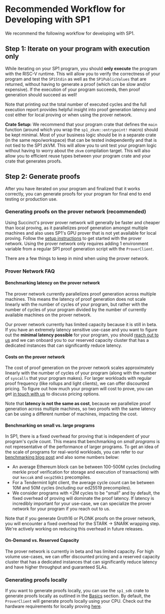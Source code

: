 
# Recommended Workflow for Developing with SP1

We recommend the following workflow for developing with SP1.

## Step 1: Iterate on your program with execution only

While iterating on your SP1 program, you should **only execute** the program with the RISC-V runtime. This will allow you to verify the correctness of your program and test the `SP1Stdin` as well as the `SP1PublicValues` that are returned, without having to generate a proof (which can be slow and/or expensive). If the execution of your program succeeds, then proof generation should succeed as well!

<Example />

Note that printing out the total number of executed cycles and the full execution report provides helpful insight into proof generation latency and cost either for local proving or when using the prover network.

**Crate Setup:** We recommend that your program crate that defines the `main` function (around which you wrap the `sp1_zkvm::entrypoint!` macro) should be kept minimal. Most of your business logic should be in a separate crate (in the same repo/workspace) that can be tested independently and that is not tied to the SP1 zkVM. This will allow you to unit test your program logic without having to worry about the `zkvm` compilation target. This will also allow you to efficient reuse types between your program crate and your crate that generates proofs.

## Step 2: Generate proofs

After you have iterated on your program and finalized that it works correctly, you can generate proofs for your program for final end to end testing or production use.

### Generating proofs on the prover network (recommended)

Using Succinct's prover prover network will generally be faster and cheaper than local proving, as it parallelizes proof generation amongst multiple machines and also uses SP1's GPU prover that is not yet available for local proving. Follow the [setup instructions](./prover-network.md) to get started with the prover network. Using the prover network only requires adding 1 environment variable from a regular SP1 proof generation script with the `ProverClient`.

There are a few things to keep in mind when using the prover network.

### Prover Network FAQ

#### Benchmarking latency on the prover network

The prover network currently parallelizes proof generation across multiple machines. This means the latency of proof generation does not scale linearly with the number of cycles of your program, but rather with the number of cycles of your program divided by the number of currently available machines on the prover network.

Our prover network currently has limited capacity because it is still in beta. If you have an extremely latency sensitive use-case and you want to figure out the **minimal latency possible** for your program, you should [reach out to us](https://partner.succinct.xyz/) and we can onboard you to our reserved capacity cluster that has a dedicated instances that can significantly reduce latency.

#### Costs on the prover network

The cost of proof generation on the prover network scales approximately linearly with the number of cycles of your program (along with the number of `syscalls` that your program makes). For larger workloads with regular proof frequency (like rollups and light clients), we can offer discounted pricing. To figure out how much your program will cost to prove, you can get [in touch with us](https://partner.succinct.xyz/) to discuss pricing options.

Note that **latency is not the same as cost**, because we parallelize proof generation across multiple machines, so two proofs with the same latency can be using a different number of machines, impacting the cost.

#### Benchmarking on small vs. large programs

In SP1, there is a fixed overhead for proving that is independent of your program's cycle count. This means that benchmarking on _small programs_ is not representative of the performance of larger programs. To get an idea of the scale of programs for real-world workloads, you can refer to our [benchmarking blog post](https://blog.succinct.xyz/sp1-production-benchmarks) and also some numbers below:

- An average Ethereum block can be between 100-500M cycles (including merkle proof verification for storage and execution of transactions) with our `keccak` and `secp256k1` precompiles.
- For a Tendermint light client, the average cycle count can be between 10M and 50M cycles (including our ed25519 precompiles).
- We consider programs with \<2M cycles to be "small" and by default, the fixed overhead of proving will dominate the proof latency. If latency is incredibly important for your use-case, we can specialize the prover network for your program if you reach out to us.

Note that if you generate Groth16 or PLONK proofs on the prover network, you will encounter a fixed overhead for the STARK -> SNARK wrapping step. We're actively working on reducing this overhead in future releases.

#### On-Demand vs. Reserved Capacity

The prover network is currently in beta and has limited capacity. For high volume use-cases, we can offer discounted pricing and a reserved capacity cluster that has a dedicated instances that can significantly reduce latency and have higher throughput and guaranteed SLAs.

### Generating proofs locally

If you want to generate proofs locally, you can use the `sp1_sdk` crate to generate proofs locally as outlined in the [Basics](./basics) section. By default, the `ProverClient` will generate proofs locally using your CPU. Check out the hardware requirements for locally proving [here](../getting-started/hardware-requirements.md#local-proving).
